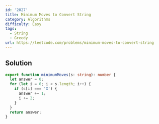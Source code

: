 ```yaml
---
id: '2027'
title: Minimum Moves to Convert String
category: Algorithms
difficulty: Easy
tags:
  - String
  - Greedy
url: https://leetcode.com/problems/minimum-moves-to-convert-string
---
```


## Solution

```typescript filename="solution.ts" copy
export function minimumMoves(s: string): number {
  let answer = 0;
  for (let i = 0; i < s.length; i++) {
    if (s[i] === 'X') {
      answer += 1;
      i += 2;
    }
  }
  return answer;
}
```
